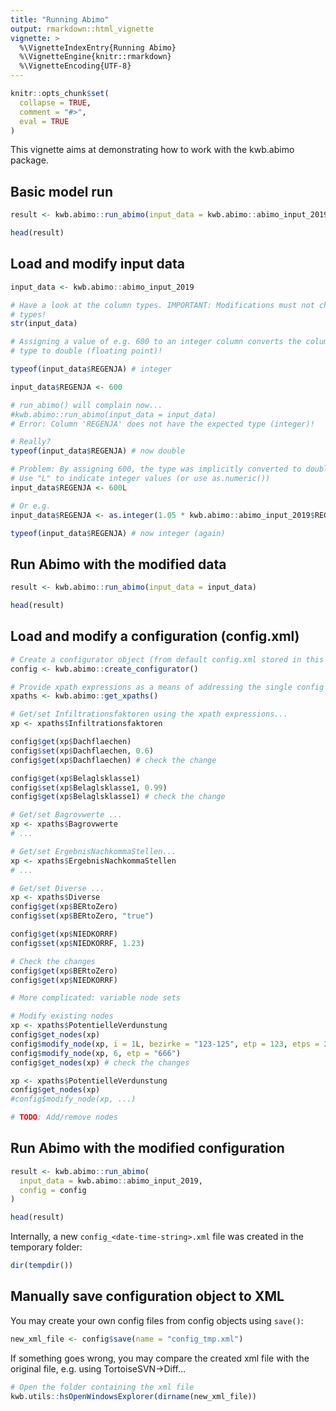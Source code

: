 ```yaml
---
title: "Running Abimo"
output: rmarkdown::html_vignette
vignette: >
  %\VignetteIndexEntry{Running Abimo}
  %\VignetteEngine{knitr::rmarkdown}
  %\VignetteEncoding{UTF-8}
---
```


```r
knitr::opts_chunk$set(
  collapse = TRUE,
  comment = "#>",
  eval = TRUE
)
```

This vignette aims at demonstrating how to work with the kwb.abimo package.

## Basic model run

```r
result <- kwb.abimo::run_abimo(input_data = kwb.abimo::abimo_input_2019)

head(result)
```

## Load and modify input data

```r
input_data <- kwb.abimo::abimo_input_2019

# Have a look at the column types. IMPORTANT: Modifications must not change the
# types!
str(input_data)

# Assigning a value of e.g. 600 to an integer column converts the column
# type to double (floating point)!

typeof(input_data$REGENJA) # integer

input_data$REGENJA <- 600

# run_abimo() will complain now...
#kwb.abimo::run_abimo(input_data = input_data)
# Error: Column 'REGENJA' does not have the expected type (integer)!

# Really?
typeof(input_data$REGENJA) # now double

# Problem: By assigning 600, the type was implicitly converted to double.
# Use "L" to indicate integer values (or use as.numeric())
input_data$REGENJA <- 600L

# Or e.g.
input_data$REGENJA <- as.integer(1.05 * kwb.abimo::abimo_input_2019$REGENJA)

typeof(input_data$REGENJA) # now integer (again)
```

## Run Abimo with the modified data

```r
result <- kwb.abimo::run_abimo(input_data = input_data)

head(result)
```

## Load and modify a configuration (config.xml)

```r
# Create a configurator object (from default config.xml stored in this package)
config <- kwb.abimo::create_configurator()

# Provide xpath expressions as a means of addressing the single config elements
xpaths <- kwb.abimo::get_xpaths()

# Get/set Infiltrationsfaktoren using the xpath expressions...
xp <- xpaths$Infiltrationsfaktoren

config$get(xp$Dachflaechen)
config$set(xp$Dachflaechen, 0.6)
config$get(xp$Dachflaechen) # check the change

config$get(xp$Belaglsklasse1)
config$set(xp$Belaglsklasse1, 0.99)
config$get(xp$Belaglsklasse1) # check the change

# Get/set Bagrovwerte ...
xp <- xpaths$Bagrovwerte
# ...

# Get/set ErgebnisNachkommaStellen...
xp <- xpaths$ErgebnisNachkommaStellen
# ...

# Get/set Diverse ...
xp <- xpaths$Diverse
config$get(xp$BERtoZero)
config$set(xp$BERtoZero, "true")

config$get(xp$NIEDKORRF)
config$set(xp$NIEDKORRF, 1.23)

# Check the changes
config$get(xp$BERtoZero)
config$get(xp$NIEDKORRF)

# More complicated: variable node sets

# Modify existing nodes
xp <- xpaths$PotentielleVerdunstung
config$get_nodes(xp)
config$modify_node(xp, i = 1L, bezirke = "123-125", etp = 123, etps = 234)
config$modify_node(xp, 6, etp = "666")
config$get_nodes(xp) # check the changes

xp <- xpaths$PotentielleVerdunstung
config$get_nodes(xp)
#config$modify_node(xp, ...)

# TODO: Add/remove nodes
```

## Run Abimo with the modified configuration

```r
result <- kwb.abimo::run_abimo(
  input_data = kwb.abimo::abimo_input_2019,
  config = config
)

head(result)
```

Internally, a new `config_<date-time-string>.xml` file was created in the
temporary folder:

```r
dir(tempdir())
```

## Manually save configuration object to XML

You may create your own config files from config objects using `save()`:

```r
new_xml_file <- config$save(name = "config_tmp.xml")
```

If something goes wrong, you may compare the created xml file with the
original file, e.g. using TortoiseSVN->Diff...

```r
# Open the folder containing the xml file
kwb.utils::hsOpenWindowsExplorer(dirname(new_xml_file))
```

